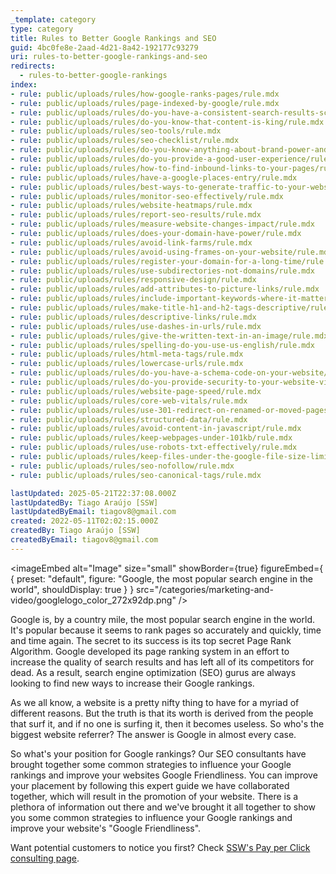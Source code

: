 ```yaml
---
_template: category
type: category
title: Rules to Better Google Rankings and SEO
guid: 4bc0fe8e-2aad-4d21-8a42-192177c93279
uri: rules-to-better-google-rankings-and-seo
redirects:
  - rules-to-better-google-rankings
index:
- rule: public/uploads/rules/how-google-ranks-pages/rule.mdx
- rule: public/uploads/rules/page-indexed-by-google/rule.mdx
- rule: public/uploads/rules/do-you-have-a-consistent-search-results-screen-aka-the-google-grid/rule.mdx
- rule: public/uploads/rules/do-you-know-that-content-is-king/rule.mdx
- rule: public/uploads/rules/seo-tools/rule.mdx
- rule: public/uploads/rules/seo-checklist/rule.mdx
- rule: public/uploads/rules/do-you-know-anything-about-brand-power-and-social-signals/rule.mdx
- rule: public/uploads/rules/do-you-provide-a-good-user-experience/rule.mdx
- rule: public/uploads/rules/how-to-find-inbound-links-to-your-pages/rule.mdx
- rule: public/uploads/rules/have-a-google-places-entry/rule.mdx
- rule: public/uploads/rules/best-ways-to-generate-traffic-to-your-website/rule.mdx
- rule: public/uploads/rules/monitor-seo-effectively/rule.mdx
- rule: public/uploads/rules/website-heatmaps/rule.mdx
- rule: public/uploads/rules/report-seo-results/rule.mdx
- rule: public/uploads/rules/measure-website-changes-impact/rule.mdx
- rule: public/uploads/rules/does-your-domain-have-power/rule.mdx
- rule: public/uploads/rules/avoid-link-farms/rule.mdx
- rule: public/uploads/rules/avoid-using-frames-on-your-website/rule.mdx
- rule: public/uploads/rules/register-your-domain-for-a-long-time/rule.mdx
- rule: public/uploads/rules/use-subdirectories-not-domains/rule.mdx
- rule: public/uploads/rules/responsive-design/rule.mdx
- rule: public/uploads/rules/add-attributes-to-picture-links/rule.mdx
- rule: public/uploads/rules/include-important-keywords-where-it-matters/rule.mdx
- rule: public/uploads/rules/make-title-h1-and-h2-tags-descriptive/rule.mdx
- rule: public/uploads/rules/descriptive-links/rule.mdx
- rule: public/uploads/rules/use-dashes-in-urls/rule.mdx
- rule: public/uploads/rules/give-the-written-text-in-an-image/rule.mdx
- rule: public/uploads/rules/spelling-do-you-use-us-english/rule.mdx
- rule: public/uploads/rules/html-meta-tags/rule.mdx
- rule: public/uploads/rules/lowercase-urls/rule.mdx
- rule: public/uploads/rules/do-you-have-a-schema-code-on-your-website/rule.mdx
- rule: public/uploads/rules/do-you-provide-security-to-your-website-visitors/rule.mdx
- rule: public/uploads/rules/website-page-speed/rule.mdx
- rule: public/uploads/rules/core-web-vitals/rule.mdx
- rule: public/uploads/rules/use-301-redirect-on-renamed-or-moved-pages/rule.mdx
- rule: public/uploads/rules/structured-data/rule.mdx
- rule: public/uploads/rules/avoid-content-in-javascript/rule.mdx
- rule: public/uploads/rules/keep-webpages-under-101kb/rule.mdx
- rule: public/uploads/rules/use-robots-txt-effectively/rule.mdx
- rule: public/uploads/rules/keep-files-under-the-google-file-size-limit/rule.mdx
- rule: public/uploads/rules/seo-nofollow/rule.mdx
- rule: public/uploads/rules/seo-canonical-tags/rule.mdx

lastUpdated: 2025-05-21T22:37:08.000Z
lastUpdatedBy: Tiago Araújo [SSW]
lastUpdatedByEmail: tiagov8@gmail.com
created: 2022-05-11T02:02:15.000Z
createdBy: Tiago Araújo [SSW]
createdByEmail: tiagov8@gmail.com
---
```

<imageEmbed
  alt="Image"
  size="small"
  showBorder={true}
  figureEmbed={ {
    preset: "default",
    figure: "Google, the most popular search engine in the world",
    shouldDisplay: true
  } }
  src="/categories/marketing-and-video/googlelogo_color_272x92dp.png"
/>

Google is, by a country mile, the most popular search engine in the world. It's popular because it seems to rank pages so accurately and quickly, time and time again. The secret to its success is its top secret Page Rank Algorithm. Google developed its page ranking system in an effort to increase the quality of search results and has left all of its competitors for dead. As a result, search engine optimization (SEO) gurus are always looking to find new ways to increase their Google rankings.

As we all know, a website is a pretty nifty thing to have for a myriad of different reasons. But the truth is that its worth is derived from the people that surf it, and if no one is surfing it, then it becomes useless. So who's the biggest website referrer? The answer is Google in almost every case.

So what's your position for Google rankings? Our SEO consultants have brought together some common strategies to influence your Google rankings and improve your websites Google Friendliness. You can improve your placement by following this expert guide we have collaborated together, which will result in the promotion of your website. There is a plethora of information out there and we've brought it all together to show you some common strategies to influence your Google rankings and improve your website's "Google Friendliness".

Want potential customers to notice you first? Check [SSW's Pay per Click consulting page](https://www.ssw.com.au/consulting/pay-per-click).
